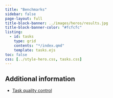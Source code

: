 ```yaml
---
title: "Benchmarks"
sidebar: false
page-layout: full
title-block-banner: ../images/heros/results.jpg
title-block-banner-color: "#fcfcfc"
listing:
  - id: tasks
    type: grid
    contents: "*/index.qmd"
    template: tasks.ejs
toc: false
css: [../style-hero.css, tasks.css]
---
```


:::{#tasks}
:::

## Additional information

* [Task quality control](quality_control.qmd)
